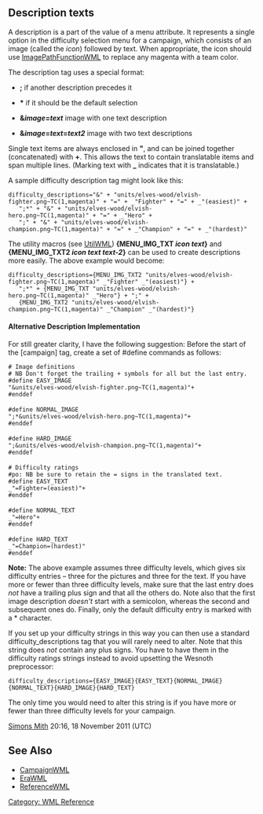 {{WML Tags}}
== Description texts ==

A description is a part of the value of a menu attribute.
It represents a single option in the difficulty selection menu for a campaign, which consists of an image (called the ''icon'') followed by text. When appropriate, the icon should use [[ImagePathFunctionWML]] to replace any magenta with a team color.

The description tag uses a special format:

* ''';''' if another description precedes it

* '''*''' if it should be the default selection

* '''&''image''=''text''''' image with one text description

* '''&''image''=''text''=''text2''''' image with two text descriptions

Single text items are always enclosed in '''"''', and can be joined together (concatenated) with '''+'''. This allows the text to contain translatable items and span multiple lines. (Marking text with '''_''' indicates that it is translatable.)

A sample difficulty description tag might look like this:

 difficulty_descriptions="&" + "units/elves-wood/elvish-fighter.png~TC(1,magenta)" + "=" + _"Fighter" + "=" + _"(easiest)" +
 	";*" + "&" + "units/elves-wood/elvish-hero.png~TC(1,magenta)" + "=" + _"Hero" +
 	";" + "&" + "units/elves-wood/elvish-champion.png~TC(1,magenta)" + "=" + _"Champion" + "=" + _"(hardest)"

The utility macros (see [[UtilWML]]) '''{MENU_IMG_TXT ''icon'' ''text''}'''
and '''{MENU_IMG_TXT2 ''icon'' ''text'' ''text-2''}'''
can be used to create descriptions more easily. The above example would become:

 difficulty_descriptions={MENU_IMG_TXT2 "units/elves-wood/elvish-fighter.png~TC(1,magenta)" _"Fighter" _"(easiest)"} +
 	";*" + {MENU_IMG_TXT "units/elves-wood/elvish-hero.png~TC(1,magenta)" _"Hero"} + ";" +
 	{MENU_IMG_TXT2 "units/elves-wood/elvish-champion.png~TC(1,magenta)" _"Champion" _"(hardest)"}

====Alternative Description Implementation====

For still greater clarity, I have the following suggestion:
Before the start of the [campaign] tag, create a set of #define commands as follows:
 # Image definitions
 # NB Don't forget the trailing + symbols for all but the last entry.
 #define EASY_IMAGE
 "&units/elves-wood/elvish-fighter.png~TC(1,magenta)"+
 #enddef
 
 #define NORMAL_IMAGE
 ";*&units/elves-wood/elvish-hero.png~TC(1,magenta)"+
 #enddef
 
 #define HARD_IMAGE
 ";&units/elves-wood/elvish-champion.png~TC(1,magenta)"+
 #enddef
 
 # Difficulty ratings
 #po: NB be sure to retain the = signs in the translated text.
 #define EASY_TEXT
 _"=Fighter=(easiest)"+
 #enddef
 
 #define NORMAL_TEXT
 _"=Hero"+
 #enddef
 
 #define HARD_TEXT
 _"=Champion=(hardest)"
 #enddef

'''Note:''' The above example assumes three difficulty levels, which gives six difficulty entries – three for the pictures and three for the text. If you have more or fewer than three difficulty levels, make sure that the last entry does ''not'' have a trailing plus sign and that all the others do. Note also that the first image description ''doesn't'' start with a semicolon, whereas the second and subsequent ones do. Finally, only the default difficulty entry is marked with a * character.

If you set up your difficulty strings in this way you can then use a standard difficulty_descriptions tag that you will rarely need to alter. Note that this string does ''not'' contain any plus signs. You have to have them in the difficulty ratings strings instead to avoid upsetting the Wesnoth preprocessor:

 difficulty_descriptions={EASY_IMAGE}{EASY_TEXT}{NORMAL_IMAGE}{NORMAL_TEXT}{HARD_IMAGE}{HARD_TEXT}

The only time you would need to alter this string is if you have more or fewer than three difficulty levels for your campaign.

[[User:Simons Mith|Simons Mith]] 20:16, 18 November 2011 (UTC)

== See Also ==

* [[CampaignWML]]
* [[EraWML]]
* [[ReferenceWML]]


[[Category: WML Reference]]
